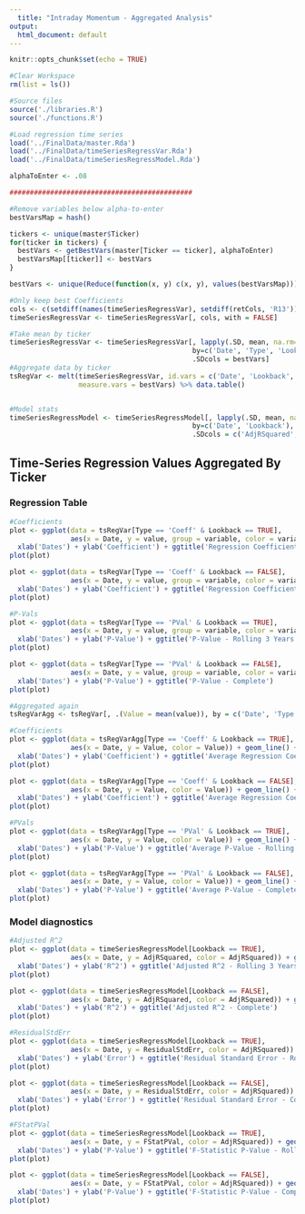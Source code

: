 ```yaml
---
  title: "Intraday Momentum - Aggregated Analysis"
output:
  html_document: default
---
```

  
```r
knitr::opts_chunk$set(echo = TRUE)
```

```r
#Clear Workspace
rm(list = ls())
```

```r
#Source files
source('./libraries.R')
source('./functions.R')
```

```r
#Load regression time series
load('../FinalData/master.Rda')
load('../FinalData/timeSeriesRegressVar.Rda')
load('../FinalData/timeSeriesRegressModel.Rda')

alphaToEnter <- .08

#############################################

#Remove variables below alpha-to-enter
bestVarsMap = hash()

tickers <- unique(master$Ticker)
for(ticker in tickers) {
  bestVars <- getBestVars(master[Ticker == ticker], alphaToEnter)
  bestVarsMap[[ticker]] <- bestVars
}

bestVars <- unique(Reduce(function(x, y) c(x, y), values(bestVarsMap)))

#Only keep best Coefficients
cols <- c(setdiff(names(timeSeriesRegressVar), setdiff(retCols, 'R13')), bestVars)
timeSeriesRegressVar <- timeSeriesRegressVar[, cols, with = FALSE]

#Take mean by ticker
timeSeriesRegressVar <- timeSeriesRegressVar[, lapply(.SD, mean, na.rm=TRUE), 
                                             by=c('Date', 'Type', 'Lookback'), 
                                             .SDcols = bestVars]
#Aggregate data by ticker
tsRegVar <- melt(timeSeriesRegressVar, id.vars = c('Date', 'Lookback', 'Type'), 
                 measure.vars = bestVars) %>% data.table()


#Model stats
timeSeriesRegressModel <- timeSeriesRegressModel[, lapply(.SD, mean, na.rm=TRUE), 
                                             by=c('Date', 'Lookback'), 
                                             .SDcols = c('AdjRSquared', 'ResidualStdErr', 'FStatPVal')]

```


## Time-Series Regression Values Aggregated By Ticker

### Regression Table
```r
#Coefficients
plot <- ggplot(data = tsRegVar[Type == 'Coeff' & Lookback == TRUE], 
               aes(x = Date, y = value, group = variable, color = variable)) + geom_line() + 
  xlab('Dates') + ylab('Coefficient') + ggtitle('Regression Coefficients - Rolling 3 Years')
plot(plot)

plot <- ggplot(data = tsRegVar[Type == 'Coeff' & Lookback == FALSE], 
               aes(x = Date, y = value, group = variable, color = variable)) + geom_line() + 
  xlab('Dates') + ylab('Coefficient') + ggtitle('Regression Coefficients - Complete')
plot(plot)

#P-Vals
plot <- ggplot(data = tsRegVar[Type == 'PVal' & Lookback == TRUE], 
               aes(x = Date, y = value, group = variable, color = variable)) + geom_line() + 
  xlab('Dates') + ylab('P-Value') + ggtitle('P-Value - Rolling 3 Years')
plot(plot)

plot <- ggplot(data = tsRegVar[Type == 'PVal' & Lookback == FALSE], 
               aes(x = Date, y = value, group = variable, color = variable)) + geom_line() + 
  xlab('Dates') + ylab('P-Value') + ggtitle('P-Value - Complete')
plot(plot)

#Aggregated again
tsRegVarAgg <- tsRegVar[, .(Value = mean(value)), by = c('Date', 'Type', 'Lookback')]

#Coefficients
plot <- ggplot(data = tsRegVarAgg[Type == 'Coeff' & Lookback == TRUE], 
               aes(x = Date, y = Value, color = Value)) + geom_line() + 
  xlab('Dates') + ylab('Coefficient') + ggtitle('Average Regression Coefficient - Rolling 3 Years')
plot(plot)

plot <- ggplot(data = tsRegVarAgg[Type == 'Coeff' & Lookback == FALSE], 
               aes(x = Date, y = Value, color = Value)) + geom_line() + 
  xlab('Dates') + ylab('Coefficient') + ggtitle('Average Regression Coefficient - Complete')
plot(plot)

#PVals
plot <- ggplot(data = tsRegVarAgg[Type == 'PVal' & Lookback == TRUE], 
               aes(x = Date, y = Value, color = Value)) + geom_line() + 
  xlab('Dates') + ylab('P-Value') + ggtitle('Average P-Value - Rolling 3 Years')
plot(plot)

plot <- ggplot(data = tsRegVarAgg[Type == 'PVal' & Lookback == FALSE], 
               aes(x = Date, y = Value, color = Value)) + geom_line() + 
  xlab('Dates') + ylab('P-Value') + ggtitle('Average P-Value - Complete')
plot(plot)
```

### Model diagnostics
```r
#Adjusted R^2
plot <- ggplot(data = timeSeriesRegressModel[Lookback == TRUE], 
               aes(x = Date, y = AdjRSquared, color = AdjRSquared)) + geom_line() + 
  xlab('Dates') + ylab('R^2') + ggtitle('Adjusted R^2 - Rolling 3 Years')
plot(plot)

plot <- ggplot(data = timeSeriesRegressModel[Lookback == FALSE], 
               aes(x = Date, y = AdjRSquared, color = AdjRSquared)) + geom_line() + 
  xlab('Dates') + ylab('R^2') + ggtitle('Adjusted R^2 - Complete')
plot(plot)

#ResidualStdErr
plot <- ggplot(data = timeSeriesRegressModel[Lookback == TRUE], 
               aes(x = Date, y = ResidualStdErr, color = AdjRSquared)) + geom_line() + 
  xlab('Dates') + ylab('Error') + ggtitle('Residual Standard Error - Rolling 3 Years')
plot(plot)

plot <- ggplot(data = timeSeriesRegressModel[Lookback == FALSE], 
               aes(x = Date, y = ResidualStdErr, color = AdjRSquared)) + geom_line() + 
  xlab('Dates') + ylab('Error') + ggtitle('Residual Standard Error - Complete')
plot(plot)

#FStatPVal
plot <- ggplot(data = timeSeriesRegressModel[Lookback == TRUE], 
               aes(x = Date, y = FStatPVal, color = AdjRSquared)) + geom_line() + 
  xlab('Dates') + ylab('P-Value') + ggtitle('F-Statistic P-Value - Rolling 3 Years')
plot(plot)

plot <- ggplot(data = timeSeriesRegressModel[Lookback == FALSE], 
               aes(x = Date, y = FStatPVal, color = AdjRSquared)) + geom_line() + 
  xlab('Dates') + ylab('P-Value') + ggtitle('F-Statistic P-Value - Complete')
plot(plot)
```


